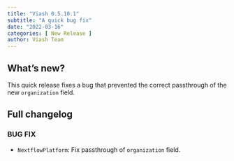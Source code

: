 ```yaml
---
title: "Viash 0.5.10.1"
subtitle: "A quick bug fix"
date: "2022-03-16"
categories: [ New Release ]
author: Viash Team
---
```


## What's new?

This quick release fixes a bug that prevented the correct passthrough of the new `organization` field.

## Full changelog

### BUG FIX

* `NextflowPlatform`: Fix passthrough of `organization` field.

